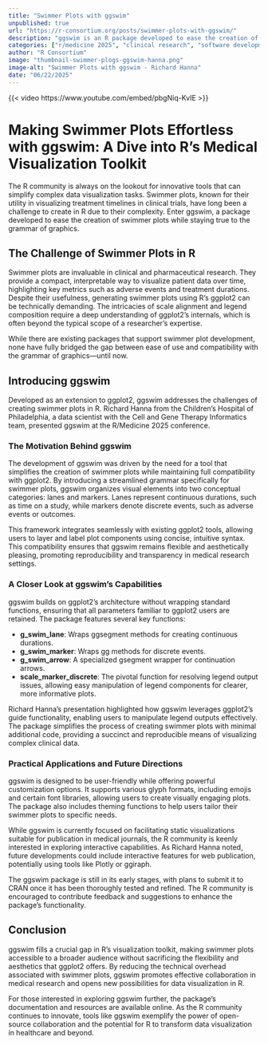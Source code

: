 ```yaml
--- 
title: "Swimmer Plots with ggswim" 
unpublished: true 
url: "https://r-consortium.org/posts/swimmer-plots-with-ggswim/"
description: "ggswim is an R package developed to ease the creation of swimmer plots." 
categories: ["r/medicine 2025", "clinical research", "software development"]
author: "R Consortium" 
image: "thumbnail-swimmer-plogs-ggswim-hanna.png" 
image-alt: "Swimmer Plots with ggswim - Richard Hanna" 
date: "06/22/2025" 
---
```


{{< video https://www.youtube.com/embed/pbgNiq-KvIE >}}

# Making Swimmer Plots Effortless with ggswim: A Dive into R's Medical Visualization Toolkit

The R community is always on the lookout for innovative tools that can simplify complex data visualization tasks. Swimmer plots, known for their utility in visualizing treatment timelines in clinical trials, have long been a challenge to create in R due to their complexity. Enter ggswim, a package developed to ease the creation of swimmer plots while staying true to the grammar of graphics. 

## The Challenge of Swimmer Plots in R

Swimmer plots are invaluable in clinical and pharmaceutical research. They provide a compact, interpretable way to visualize patient data over time, highlighting key metrics such as adverse events and treatment durations. Despite their usefulness, generating swimmer plots using R's ggplot2 can be technically demanding. The intricacies of scale alignment and legend composition require a deep understanding of ggplot2's internals, which is often beyond the typical scope of a researcher's expertise.

While there are existing packages that support swimmer plot development, none have fully bridged the gap between ease of use and compatibility with the grammar of graphics—until now.

## Introducing ggswim

Developed as an extension to ggplot2, ggswim addresses the challenges of creating swimmer plots in R. Richard Hanna from the Children's Hospital of Philadelphia, a data scientist with the Cell and Gene Therapy Informatics team, presented ggswim at the R/Medicine 2025 conference.

### The Motivation Behind ggswim

The development of ggswim was driven by the need for a tool that simplifies the creation of swimmer plots while maintaining full compatibility with ggplot2. By introducing a streamlined grammar specifically for swimmer plots, ggswim organizes visual elements into two conceptual categories: lanes and markers. Lanes represent continuous durations, such as time on a study, while markers denote discrete events, such as adverse events or outcomes.

This framework integrates seamlessly with existing ggplot2 tools, allowing users to layer and label plot components using concise, intuitive syntax. This compatibility ensures that ggswim remains flexible and aesthetically pleasing, promoting reproducibility and transparency in medical research settings.

### A Closer Look at ggswim's Capabilities

ggswim builds on ggplot2’s architecture without wrapping standard functions, ensuring that all parameters familiar to ggplot2 users are retained. The package features several key functions:

- **g_swim_lane**: Wraps ggsegment methods for creating continuous durations.
- **g_swim_marker**: Wraps gg methods for discrete events.
- **g_swim_arrow**: A specialized gsegment wrapper for continuation arrows.
- **scale_marker_discrete**: The pivotal function for resolving legend output issues, allowing easy manipulation of legend components for clearer, more informative plots.

Richard Hanna's presentation highlighted how ggswim leverages ggplot2’s guide functionality, enabling users to manipulate legend outputs effectively. The package simplifies the process of creating swimmer plots with minimal additional code, providing a succinct and reproducible means of visualizing complex clinical data.

### Practical Applications and Future Directions

ggswim is designed to be user-friendly while offering powerful customization options. It supports various glyph formats, including emojis and certain font libraries, allowing users to create visually engaging plots. The package also includes theming functions to help users tailor their swimmer plots to specific needs.

While ggswim is currently focused on facilitating static visualizations suitable for publication in medical journals, the R community is keenly interested in exploring interactive capabilities. As Richard Hanna noted, future developments could include interactive features for web publication, potentially using tools like Plotly or ggiraph.

The ggswim package is still in its early stages, with plans to submit it to CRAN once it has been thoroughly tested and refined. The R community is encouraged to contribute feedback and suggestions to enhance the package's functionality.

## Conclusion

ggswim fills a crucial gap in R's visualization toolkit, making swimmer plots accessible to a broader audience without sacrificing the flexibility and aesthetics that ggplot2 offers. By reducing the technical overhead associated with swimmer plots, ggswim promotes effective collaboration in medical research and opens new possibilities for data visualization in R.

For those interested in exploring ggswim further, the package's documentation and resources are available online. As the R community continues to innovate, tools like ggswim exemplify the power of open-source collaboration and the potential for R to transform data visualization in healthcare and beyond.
